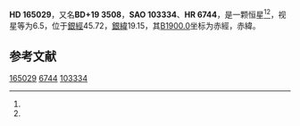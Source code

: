 {{Starbox begin
| name = HD 165029
}}
{{Starbox observe
| epoch = [[J2000.0|J2000.0]]
| constell = {{星座名待查}}<ref name=SIMBAD>{{cite web
 | url=http://simbad.u-strasbg.fr/simbad/sim-id?Ident=HR+6744
 | title=Pulsating variable Star
 | publisher=Centre de Données astronomiques de Strasbourg
 | work=SIMBAD
 | accessdate=2012-07-13
 | archive-date=2016-03-19
 | archive-url=https://web.archive.org/web/20160319061805/http://simbad.u-strasbg.fr/simbad/sim-id?Ident=HR+6744
 | dead-url=no
 }}</ref><ref name=DATA>{{cite web
 | url=http://vizier.u-strasbg.fr/viz-bin/VizieR-5?-out.add=.&-source=5050&-corr=PK=HR&-out.max=9999&HR=6744
 | title=VizieR Detailed Page
 | accessdate=2012-07-13
 | archive-date=2016-03-05
 | archive-url=https://web.archive.org/web/20160305003910/http://vizier.u-strasbg.fr/viz-bin/VizieR-5?-out.add=.&-source=5050&-corr=PK=HR&-out.max=9999&HR=6744
 | dead-url=no
 }}</ref>
| 星官 = 
| ra = {{RA|18|3|14.7}}<ref name=SIMBAD /><ref name=DATA />
| dec = {{DEC|+19|36|47}}<ref name=SIMBAD /><ref name=DATA />
| appmag_v = 6.5<ref name=SIMBAD /><ref name=DATA />
}}
{{Starbox character
| class = A0V<ref name=SIMBAD /><ref name=DATA />
| b-v = 0.01<ref name=SIMBAD /><ref name=DATA />
| u-b = -0.01<ref name=SIMBAD /><ref name=DATA />
| r-i = <ref name=SIMBAD /><ref name=DATA />
| variable = 
}}
{{Starbox astrometry
| radial_v = -0.01
| prop_mo_ra = -32
| parallax = 
| p_error = 
}}
{{Starbox catalog
| names =BD+19 3508，[[SAO星表|SAO]] 103334，[[HD星表|HD]] 165029，[[HR星表|HR]] 6744}}
{{Starbox reference |Simbad=HR+6744}}
{{Starbox end}}

'''HD 165029'''，又名'''BD+19 3508'''，'''SAO 103334'''、'''HR 6744'''，是一颗恒星<ref name=SIMBAD /><ref name=DATA />，视星等为6.5，位于[[銀道座標系|銀經]]45.72，[[銀道座標系|銀緯]]19.15，其[[B1900.0|B1900.0]]坐标为赤經{{RA|17|58|54.8}}，赤緯{{DEC|+19|19.15|38}}。

== 参考文献 ==
{{reflist}}

{{star-stub}}

[[Category:HD和HDE天體|165029]]
[[Category:HR天體|6744]]
[[Category:SAO天體|103334]]
